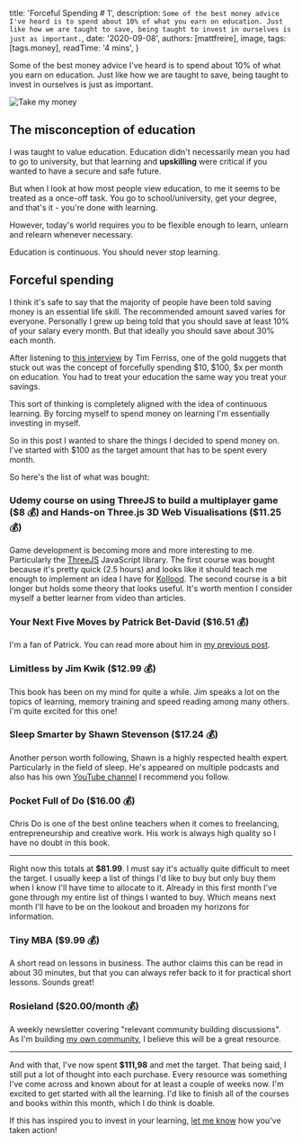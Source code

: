 
  title: 'Forceful Spending # 1',
  description: `Some of the best money advice I've heard is to spend about 10% of what you earn on education. Just like how we are taught to save, being taught to invest in ourselves is just as important.`,
  date: '2020-09-08',
  authors: [mattfreire],
  image,
  tags: [tags.money],
  readTime: '4 mins',
}

Some of the best money advice I've heard is to spend about 10% of what you earn on education. Just like how we are taught to save, being taught to invest in ourselves is just as important.

<!--more-->

<img src={image} alt="Take my money" />

## The misconception of education

I was taught to value education. Education didn't necessarily mean you had to go to university, but that learning and **upskilling** were critical if you wanted to have a secure and safe future.

But when I look at how most people view education, to me it seems to be treated as a once-off task. You go to school/university, get your degree, and that's it - you're done with learning.

However, today's world requires you to be flexible enough to learn, unlearn and relearn whenever necessary. 

Education is continuous. You should never stop learning.

## Forceful spending

I think it's safe to say that the majority of people have been told saving money is an essential life skill. The recommended amount saved varies for everyone. Personally I grew up being told that you should save at least 10% of your salary every month. But that ideally you should save about 30% each month.

After listening to [this interview](https://www.youtube.com/watch?v=7sbqa2Nq0lM) by Tim Ferriss, one of the gold nuggets that stuck out was the concept of forcefully spending $10, $100, $x per month on education. You had to treat your education the same way you treat your savings.

This sort of thinking is completely aligned with the idea of continuous learning. By forcing myself to spend money on learning I'm essentially investing in myself.

So in this post I wanted to share the things I decided to spend money on. I've started with $100 as the target amount that has to be spent every month.

So here's the list of what was bought:
<h3>
  <ExternalLinkHeader url="https://www.udemy.com/course/create-a-3d-multi-player-game-using-threejs-and-socketio/">
    Udemy course on using ThreeJS to build a multiplayer game ($8 💰)
  </ExternalLinkHeader> and <ExternalLinkHeader url="https://www.udemy.com/course/hands-on-threejs-3d-web-visualisations/">
    Hands-on Three.js 3D Web Visualisations ($11.25 💰)
  </ExternalLinkHeader>
</h3>

Game development is becoming more and more interesting to me. Particularly the [ThreeJS](https://threejs.org/) JavaScript library. The first course was bought because it's pretty quick (2.5 hours) and looks like it should teach me enough to implement an idea I have for [Kollood](https://kollood.io). The second course is a bit longer but holds some theory that looks useful. It's worth mention I consider myself a better learner from video than articles.

<ExternalLinkHeader url="https://www.amazon.com/Your-Next-Five-Moves-Business-ebook/dp/B08428LMQT/ref=sr_1_1?dchild=1&keywords=next+five+moves&qid=1599569564&s=digital-text&sr=1-1">
  <h3>Your Next Five Moves by Patrick Bet-David ($16.51 💰)</h3>
</ExternalLinkHeader>

I'm a fan of Patrick. You can read more about him in [my previous post](https://mattfreire.blog/internet-mentors).

<ExternalLinkHeader url="https://www.amazon.com/Limitless-Upgrade-Anything-Faster-Exceptional-ebook/dp/B082ZQDH63/ref=sr_1_1?dchild=1&keywords=jim+kwik&qid=1599569998&s=digital-text&sr=1-1">
  <h3>Limitless by Jim Kwik ($12.99 💰)</h3>
</ExternalLinkHeader>

This book has been on my mind for quite a while. Jim speaks a lot on the topics of learning, memory training and speed reading among many others. I'm quite excited for this one!

<ExternalLinkHeader url="https://www.amazon.com/Sleep-Smarter-Essential-Strategies-Success-ebook/dp/B01HFEH2JK/ref=sr_1_1?dchild=1&keywords=shawn+stevenson&qid=1599570051&s=digital-text&sr=1-1">
  <h3>Sleep Smarter by Shawn Stevenson ($17.24 💰)</h3>
</ExternalLinkHeader>

Another person worth following, Shawn is a highly respected health expert. Particularly in the field of sleep. He's appeared on multiple podcasts and also has his own [YouTube channel](https://www.youtube.com/user/TheShawnModel) I recommend you follow.

<ExternalLinkHeader url="https://bookstore.thefutur.com/product/pocket-full-of-do/?attribute_book-type=Audiobook+%26+eBook+Bundle">
  <h3>Pocket Full of Do ($16.00 💰)</h3>
</ExternalLinkHeader>

Chris Do is one of the best online teachers when it comes to freelancing, entrepreneurship and creative work. His work is always high quality so I have no doubt in this book.

---

Right now this totals at **$81.99**. I must say it's actually quite difficult to meet the target. I usually keep a list of things I'd like to buy but only buy them when I know I'll have time to allocate to it. Already in this first month I've gone through my entire list of things I wanted to buy. Which means next month I'll have to be on the lookout and broaden my horizons for information.

<ExternalLinkHeader url="https://stackingthebricks.com/tinymba/">
  <h3>Tiny MBA ($9.99 💰)</h3>
</ExternalLinkHeader>

A short read on lessons in business. The author claims this can be read in about 30 minutes, but that you can always refer back to it for practical short lessons. Sounds great!

<ExternalLinkHeader url="https://rosieland.substack.com/">
  <h3>Rosieland ($20.00/month 💰)</h3>
</ExternalLinkHeader>

A weekly newsletter covering "relevant community building discussions". As I'm building [my own community](https://kollood.io), I believe this will be a great resource.

---

And with that, I've now spent **$111,98** and met the target. That being said, I still put a lot of thought into each purchase. Every resource was something I've come across and known about for at least a couple of weeks now. I'm excited to get started with all the learning. I'd like to finish all of the courses and books within this month, which I do think is doable.

If this has inspired you to invest in your learning, [let me know](https://twitter.com/mattfreire) how you've taken action!



